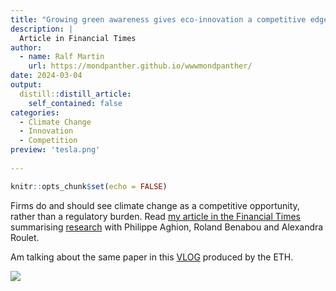 ```yaml
---
title: "Growing green awareness gives eco-innovation a competitive edge"
description: |
  Article in Financial Times
author:
  - name: Ralf Martin
    url: https://mondpanther.github.io/wwwmondpanther/
date: 2024-03-04
output:
  distill::distill_article:
    self_contained: false
categories:
  - Climate Change
  - Innovation
  - Competition
preview: 'tesla.png'
    
---
```



```r
knitr::opts_chunk$set(echo = FALSE)
```

Firms do and should see climate change as a competitive opportunity, rather than a regulatory burden. Read [my article in the Financial Times](https://www.ft.com/content/30747917-d28e-4011-bdf8-a8854809cc1a) summarising [research](https://www.aeaweb.org/articles?id=10.1257/aeri.20210014) with Philippe Aghion, Roland Benabou and Alexandra Roulet.

Am talking about the same paper in this [VLOG](https://lawecon.ethz.ch/news-and-events/news-channel/2023/01/cle-vlog-about-the-influence-of-environmental-concerns-market-competition-on-innovation-with-prof-ralf-martin-icl.html) produced by the ETH.


![](tesla.png)